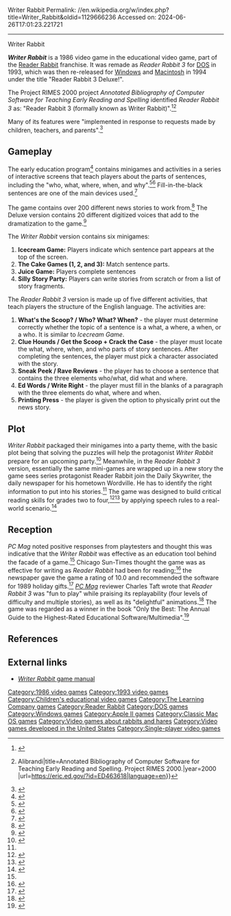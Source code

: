Writer Rabbit
Permalink: //en.wikipedia.org/w/index.php?title=Writer_Rabbit&oldid=1129666236
Accessed on: 2024-06-26T17:01:23.221721



------
Writer Rabbit
{{short description|1986 educational video game}}
{{Infobox video game
| title = Writer Rabbit
| image = [[File:Writer_Rabbit_Cover_art.jpg|250px]]
| caption = Apple II cover art
| developer = [[The Learning Company]]
| publisher = The Learning Company
| platforms = [[Apple II series|Apple II]], [[DOS]]
| released = 1986
| genre = Educational
| modes = [[Single-player]]
}}{{Infobox video game
| title = Reader Rabbit 3
| image = 
| caption = Cover art for Reader Rabbit 3 Deluxe!
| developer = [[The Learning Company]]
| publisher = The Learning Company
| platforms = '''Original:'''<br />[[DOS]]<br />
'''Deluxe:'''<br />[[Microsoft Windows|Windows]], [[Macintosh]]
| released = [[1993 in video gaming|1993]] (Original)<br />[[1994 in video gaming|1994]] (Deluxe)
| genre = Educational
| modes = [[Single-player]]
}}

'''''Writer Rabbit''''' is a 1986 video game in the educational video game, part of the [[Reader Rabbit]] franchise. It was remade as ''Reader Rabbit 3'' for [[DOS]] in 1993, which was then re-released for [[Microsoft Windows|Windows]] and [[Macintosh]] in 1994 under the title "Reader Rabbit 3 Deluxe!".

The Project RIMES 2000 project ''Annotated Bibliography of Computer Software for Teaching Early Reading and Spelling'' identified ''Reader Rabbit 3'' as: "Reader Rabbit 3 (formally {{sic}} known as Writer Rabbit)".<ref>{{cite web|url=https://www.gpo.gov/fdsys/pkg/ERIC-ED463618/pdf/ERIC-ED463618.pdf|title=Annotated Bibliography of Computer Software for Teaching Early Reading and Spelling|website=Gpo.gov|access-date=2022-03-15}}</ref><ref>{{Cite journal|last=Rhein|first=Deborah{{!}}Alibrandi|title=Annotated Bibliography of Computer Software for Teaching Early Reading and Spelling. Project RIMES 2000.|year=2000 |url=https://eric.ed.gov/?id=ED463618|language=en}}</ref>

Many of its features were "implemented in response to requests made by children, teachers, and parents".<ref>{{Cite web|url=http://www.atarimagazines.com/compute/issue75/An_Eight-Bit_Bonanza.html|title=Report from the Summer Consumer Electronics Show|last=Bateman|first=Selby|website=Atarimagazines.com|access-date=2017-04-19}}</ref>

==Gameplay==
The early education program<ref>{{Cite book|url=https://books.google.com/books?id=2V4EAAAAMBAJ&dq=%22Writer+Rabbit%22&pg=PA38|title=Black Enterprise|last=Ltd|first=Earl G. Graves|date=1988-09-01|publisher=Earl G. Graves, Ltd.|language=en}}</ref> contains minigames and activities in a series of interactive screens that teach players about the parts of sentences, including the "who, what, where, when, and why".<ref>{{Cite book|url=https://books.google.com/books?id=h6llDQAAQBAJ&dq=%22Writer+Rabbit%22&pg=PA21|title=High-Need Schools: Changing the Dialogue|last1=Thornburg|first1=Devin|last2=Mungai|first2=Anne M.|date=2016-10-26|publisher=Springer|isbn=9789463007054|language=en}}</ref><ref name=":0">{{Cite book|url=https://archive.org/details/bub_gb_b4EFTpmTnFgC|page=[https://archive.org/details/bub_gb_b4EFTpmTnFgC/page/n565 568]|quote=Writer Rabbit.|title=PC Mag|last=Inc|first=Ziff Davis|date=1987-08-01|publisher=Ziff Davis, Inc.|language=en}}</ref> Fill-in-the-black sentences are one of the main devices used.<ref>{{Cite journal|date=1987-11-01|title=A Guide For Parents Series: Education Review|url=https://www.highbeam.com/doc/1P2-1351956.html|archive-url=https://web.archive.org/web/20171108210029/https://www.highbeam.com/doc/1P2-1351956.html|url-status=dead|archive-date=2017-11-08}}</ref>

The game contains over 200 different news stories to work from.<ref>{{cite journal|date=June 12, 2000|title=Annotated Bibliography of Computer Software for Teaching Early Reading and Spelling|url=https://www.gpo.gov/fdsys/pkg/ERIC-ED463618/pdf/ERIC-ED463618.pdf|publisher=Project Rimes 2000|page=19|access-date=March 3, 2017}}</ref> The Deluxe version contains 20 different digitized voices that add to the dramatization to the game.<ref name="RR3CD-Library2">{{Cite web|url=https://www.thefreelibrary.com/READER+RABBIT+TRIO+NOW+AVAILABLE+ON+CD-ROM!-a015869946|title=Reader Rabbit Trio Now Available on CD-Rom!|date=November 17, 1994|website=PR Newswire (press release)|access-date=2017-03-03}}</ref>

The ''Writer Rabbit'' version contains six minigames:
# '''Icecream Game:''' Players indicate which sentence part appears at the top of the screen.
# '''The Cake Games (1, 2, and 3):''' Match sentence parts.
# '''Juice Game:''' Players complete sentences
# '''Silly Story Party:''' Players can write stories from scratch or from a list of story fragments.

The ''Reader Rabbit 3'' version is made up of five different activities, that teach players the structure of the English language. The activities are:
# '''What's the Scoop? / Who? What? When?''' - the player must determine correctly whether the topic of a sentence is a what, a where, a when, or a who. It is similar to ''Icecream Game''.
# '''Clue Hounds / Get the Scoop + Crack the Case''' - the player must locate the what, where, when, and who parts of story sentences. After completing the sentences, the player must pick a character associated with the story.
# '''Sneak Peek / Rave Reviews''' - the player has to choose a sentence that contains the three elements who/what, did what and where.
# '''Ed Words / Write Right''' - the player must fill in the blanks of a paragraph with the three elements do what, where and when.
# '''Printing Press''' - the player is given the option to physically print out the news story.

== Plot ==
''Writer Rabbit'' packaged their minigames into a party theme, with the basic plot being that solving the puzzles will help the protagonist ''Writer Rabbit'' prepare for an upcoming party.<ref>{{Cite web|url=https://archive.org/stream/A2_Writer_Rabbit_1986_manual/Writer%20Rabbit%201986%20manual_djvu.txt|title=Full text of "Writer Rabbit 1986 manual"|website=archive.org|date=14 May 2016 |language=en|access-date=2017-03-05}}</ref> Meanwhile, in the ''Reader Rabbit 3'' version, essentially the same mini-games are wrapped up in a new story the game sees series protagonist Reader Rabbit join the Daily Skywriter, the daily newspaper for his hometown Wordville. He has to identify the right information to put into his stories.<ref name="RR3CD-Library2"/> The game was designed to build critical reading skills for grades two to four,<ref>{{Cite web|url=https://www.thefreelibrary.com/New+Version+of+The+Learning+Company's+'Reader+Rabbit+1'+Hopping+Onto...-a019018221|title=New Version of The Learning Company's 'Reader Rabbit 1' Hopping Onto Store Shelves Now|date=January 14, 1997|website=PR Newswire (press release|access-date=2017-03-03}}</ref><ref>{{Cite web|url=http://grant.ncf.ca/software.html|title=School Software Report|date=January 27, 2002|website=Grant Alternative School}}</ref> by applying speech rules to a real-world scenario.<ref>{{Cite book|url=https://books.google.com/books?id=5CmroQQZxTsC&dq=%22Reader+Rabbit+3%22&pg=PA54|title=Super Software Classics for Kids|last=Buckleitner|first=Warren|date=March 1, 1995|publisher=Working Mother|language=en}}</ref>

==Reception==
''PC Mag'' noted positive responses from playtesters and thought this was indicative that the ''Writer Rabbit'' was effective as an education tool behind the facade of a game.<ref name=":0" /> Chicago Sun-Times thought the game was as effective for writing as ''Reader Rabbit'' had been for reading;<ref>{{Cite journal|date=1989-11-12|title=This educational software's a joy to use|url=https://www.highbeam.com/doc/1P2-3970034.html|archive-url=https://web.archive.org/web/20171108205642/https://www.highbeam.com/doc/1P2-3970034.html|url-status=dead|archive-date=2017-11-08}}</ref> the newspaper gave the game a rating of 10.0 and recommended the software for 1989 holiday gifts.<ref>{{Cite journal|date=1989-12-03|title=Crabb's bottom line|url=https://www.highbeam.com/doc/1P2-3973366.html|archive-url=https://web.archive.org/web/20171109022733/https://www.highbeam.com/doc/1P2-3973366.html|url-status=dead|archive-date=2017-11-09}}</ref> ''[[PC Magazine|PC Mag]]'' reviewer Charles Taft wrote that ''Reader Rabbit 3'' was "fun to play" while praising its replayability (four levels of difficulty and multiple stories), as well as its "delightful" animations.<ref>{{Cite book|url=https://books.google.com/books?id=G0SCDRC-VPQC&dq=%22Reader+Rabbit+3%22&pg=PA415|title=PC Mag|last=Inc|first=Ziff Davis|date=1994-04-26|publisher=Ziff Davis, Inc.|language=en}}</ref> The game was regarded as a winner in the book "Only the Best: The Annual Guide to the Highest-Rated Educational Software/Multimedia".<ref>{{cite web|url=http://www.fundinguniverse.com/company-histories/the-learning-company-inc-history/|title=History of the Learning Company|date=1999|access-date=March 3, 2017}}</ref>

==References==
{{Reflist}}

==External links==
* [https://archive.org/stream/A2_Writer_Rabbit_1986_manual/Writer%20Rabbit%201986%20manual_djvu.txt ''Writer Rabbit'' game manual]
{{Reader Rabbit}}

[[Category:1986 video games]]
[[Category:1993 video games]]
[[Category:Children's educational video games]]
[[Category:The Learning Company games]]
[[Category:Reader Rabbit]]
[[Category:DOS games]]
[[Category:Windows games]]
[[Category:Apple II games]]
[[Category:Classic Mac OS games]]
[[Category:Video games about rabbits and hares]]
[[Category:Video games developed in the United States]]
[[Category:Single-player video games]]